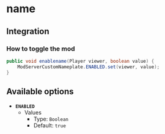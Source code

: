 # name

## Integration

### How to toggle the mod

```java
public void enablename(Player viewer, boolean value) {
    ModServerCustomNameplate.ENABLED.set(viewer, value);
}
```

## Available options

- __`ENABLED`__
    - Values
        - Type: `Boolean`
        - Default: `true`

